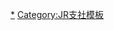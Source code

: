 {{Navbox
|name=西日本旅客鐵道近畿統括本部
|state=collapsed
|title=[[File:JR logo (west).svg|25px]] {{link-ja|西日本旅客鐵道近畿統括本部|西日本旅客鉄道近畿統括本部}}
|titlestyle = border-left:solid 3em #0072bc; border-right:solid 3em #0072bc; background-color:#eee;
|group1 = 路線
|list1 = [[File:JRW kinki-A.svg|18px]][[北陸本線]]、[[東海道本線]]、[[山陽本線]]（[[琵琶湖線]] - [[JR京都線]] - [[JR神戶線]] - [[和田岬線]] - [[梅田貨物線]] - {{link-ja|北方貨物線|北方貨物線}}） - [[File:JRW kinki-O.svg|18px]][[大阪環狀線]] - [[File:JRW kinki-P.svg|18px]][[櫻島線]]（JR夢咲線） - [[File:JRW kinki-H.svg|18px]][[片町線]]（學研都市線） - [[JR東西線]] - [[File:JRW kinki-F.svg|18px]][[大阪東線]] - [[File:JRW kinki-G.svg|18px]][[福知山線]]（JR寶塚線） - [[關西本線]]（[[File:JRW kinki-Q.svg|18px]][[大和路線]]） - [[File:JRW kinki-R.svg|18px]][[阪和線]] - [[File:JRW kinki-S.svg|18px]][[關西機場線]] - [[山陰本線]]（[[File:JRW kinki-E.svg|18px]][[嵯峨野線]]） - [[File:JRW kinki-D.svg|18px]][[奈良線]] - [[File:JRW kinki-B.svg|18px]][[湖西線]] - [[File:JRW kinki-C.svg|18px]][[草津線]] - [[File:JRW kinki-U.svg|18px]][[櫻井線]]（萬葉Mahoroba線） - [[File:JRW kinki-T.svg|18px]][[和歌山線]] - [[File:JRW kinki-I.svg|18px]][[加古川線]] - [[File:JRW kinki-K.svg|18px]][[姬新線]] - [[File:JRW kinki-A.svg|18px]][[赤穗線]]
|group2 = 車輛基地、鐵道部
|list2 = {{link-ja|吹田綜合車輛所|吹田総合車両所}} - {{link-ja|網干綜合車輛所|網干総合車両所}} - [[梅小路蒸氣機關車館|梅小路運轉區]] - {{link-ja|龜山鐵道部|亀山鉄道部}} - {{link-ja|王寺鐵道部|王寺鉄道部}} - {{link-ja|姬路鐵道部|姫路鉄道部}}
|group3 = 運轉指令所
|list3 = {{link-ja|大阪綜合指令所|大阪総合指令所}}
}}<noinclude>
[[Category:西日本旅客鐵道路線模板|*]]
[[Category:JR支社模板]]
</noinclude>